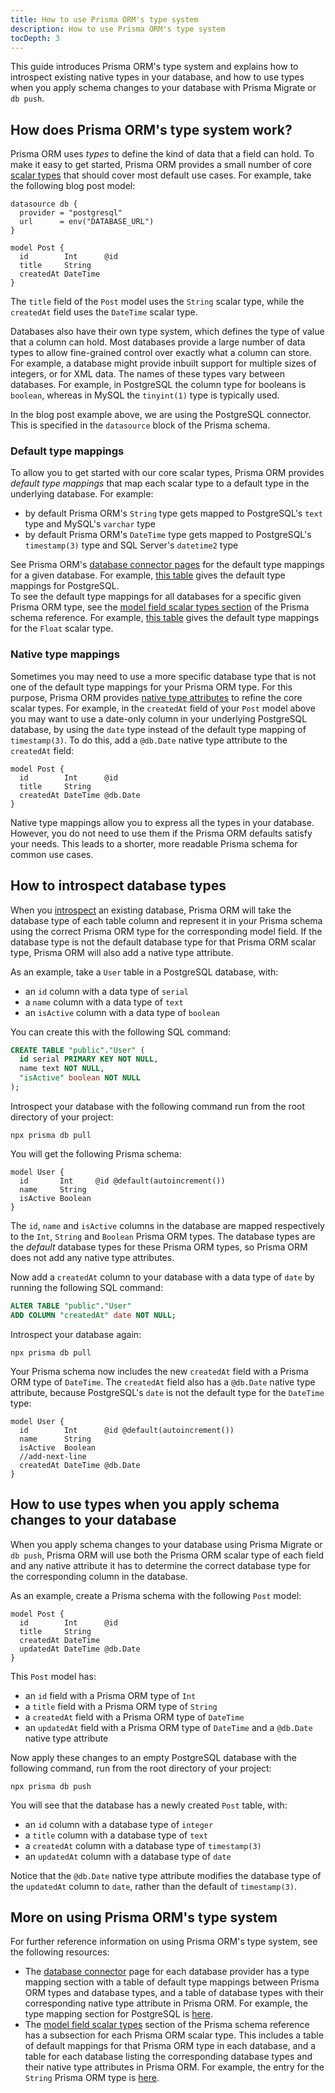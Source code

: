 ```yaml
---
title: How to use Prisma ORM's type system
description: How to use Prisma ORM's type system
tocDepth: 3
---
```


<TopBlock>

This guide introduces Prisma ORM's type system and explains how to introspect existing native types in your database, and how to use types when you apply schema changes to your database with Prisma Migrate or `db push`.

</TopBlock>

## How does Prisma ORM's type system work?

Prisma ORM uses _types_ to define the kind of data that a field can hold. To make it easy to get started, Prisma ORM provides a small number of core [scalar types](/orm/reference/prisma-schema-reference#model-field-scalar-types) that should cover most default use cases. For example, take the following blog post model:

```prisma file=schema.prisma showLineNumbers
datasource db {
  provider = "postgresql"
  url      = env("DATABASE_URL")
}

model Post {
  id        Int      @id
  title     String
  createdAt DateTime
}
```

The `title` field of the `Post` model uses the `String` scalar type, while the `createdAt` field uses the `DateTime` scalar type.

Databases also have their own type system, which defines the type of value that a column can hold. Most databases provide a large number of data types to allow fine-grained control over exactly what a column can store. For example, a database might provide inbuilt support for multiple sizes of integers, or for XML data. The names of these types vary between databases. For example, in PostgreSQL the column type for booleans is `boolean`, whereas in MySQL the `tinyint(1)` type is typically used.

In the blog post example above, we are using the PostgreSQL connector. This is specified in the `datasource` block of the Prisma schema.

### Default type mappings

To allow you to get started with our core scalar types, Prisma ORM provides _default type mappings_ that map each scalar type to a default type in the underlying database. For example:

- by default Prisma ORM's `String` type gets mapped to PostgreSQL's `text` type and MySQL's `varchar` type
- by default Prisma ORM's `DateTime` type gets mapped to PostgreSQL's `timestamp(3)` type and SQL Server's `datetime2` type

See Prisma ORM's [database connector pages](/orm/overview/databases) for the default type mappings for a given database. For example, [this table](/orm/overview/databases/postgresql#type-mapping-between-postgresql-and-prisma-schema) gives the default type mappings for PostgreSQL.  
To see the default type mappings for all databases for a specific given Prisma ORM type, see the [model field scalar types section](/orm/reference/prisma-schema-reference#model-field-scalar-types) of the Prisma schema reference. For example, [this table](/orm/reference/prisma-schema-reference#float) gives the default type mappings for the `Float` scalar type.

### Native type mappings

Sometimes you may need to use a more specific database type that is not one of the default type mappings for your Prisma ORM type. For this purpose, Prisma ORM provides [native type attributes](/orm/prisma-schema/data-model/models#native-types-mapping) to refine the core scalar types. For example, in the `createdAt` field of your `Post` model above you may want to use a date-only column in your underlying PostgreSQL database, by using the `date` type instead of the default type mapping of `timestamp(3)`. To do this, add a `@db.Date` native type attribute to the `createdAt` field:

```prisma file=schema.prisma showLineNumbers
model Post {
  id        Int      @id
  title     String
  createdAt DateTime @db.Date
}
```

Native type mappings allow you to express all the types in your database. However, you do not need to use them if the Prisma ORM defaults satisfy your needs. This leads to a shorter, more readable Prisma schema for common use cases.

## How to introspect database types

When you [introspect](/orm/prisma-schema/introspection) an existing database, Prisma ORM will take the database type of each table column and represent it in your Prisma schema using the correct Prisma ORM type for the corresponding model field. If the database type is not the default database type for that Prisma ORM scalar type, Prisma ORM will also add a native type attribute.

As an example, take a `User` table in a PostgreSQL database, with:

- an `id` column with a data type of `serial`
- a `name` column with a data type of `text`
- an `isActive` column with a data type of `boolean`

You can create this with the following SQL command:

```sql
CREATE TABLE "public"."User" (
  id serial PRIMARY KEY NOT NULL,
  name text NOT NULL,
  "isActive" boolean NOT NULL
);
```

Introspect your database with the following command run from the root directory of your project:

```terminal
npx prisma db pull
```

You will get the following Prisma schema:

```prisma file=schema.prisma showLineNumbers
model User {
  id       Int     @id @default(autoincrement())
  name     String
  isActive Boolean
}
```

The `id`, `name` and `isActive` columns in the database are mapped respectively to the `Int`, `String` and `Boolean` Prisma ORM types. The database types are the _default_ database types for these Prisma ORM types, so Prisma ORM does not add any native type attributes.

Now add a `createdAt` column to your database with a data type of `date` by running the following SQL command:

```sql
ALTER TABLE "public"."User"
ADD COLUMN "createdAt" date NOT NULL;
```

Introspect your database again:

```terminal
npx prisma db pull
```

Your Prisma schema now includes the new `createdAt` field with a Prisma ORM type of `DateTime`. The `createdAt` field also has a `@db.Date` native type attribute, because PostgreSQL's `date` is not the default type for the `DateTime` type:

```prisma file=schema.prisma highlight=5;add showLineNumbers
model User {
  id        Int      @id @default(autoincrement())
  name      String
  isActive  Boolean
  //add-next-line
  createdAt DateTime @db.Date
}
```

## How to use types when you apply schema changes to your database

When you apply schema changes to your database using Prisma Migrate or `db push`, Prisma ORM will use both the Prisma ORM scalar type of each field and any native attribute it has to determine the correct database type for the corresponding column in the database.

As an example, create a Prisma schema with the following `Post` model:

```prisma file=schema.prisma showLineNumbers
model Post {
  id        Int      @id
  title     String
  createdAt DateTime
  updatedAt DateTime @db.Date
}
```

This `Post` model has:

- an `id` field with a Prisma ORM type of `Int`
- a `title` field with a Prisma ORM type of `String`
- a `createdAt` field with a Prisma ORM type of `DateTime`
- an `updatedAt` field with a Prisma ORM type of `DateTime` and a `@db.Date` native type attribute

Now apply these changes to an empty PostgreSQL database with the following command, run from the root directory of your project:

```terminal
npx prisma db push
```

You will see that the database has a newly created `Post` table, with:

- an `id` column with a database type of `integer`
- a `title` column with a database type of `text`
- a `createdAt` column with a database type of `timestamp(3)`
- an `updatedAt` column with a database type of `date`

Notice that the `@db.Date` native type attribute modifies the database type of the `updatedAt` column to `date`, rather than the default of `timestamp(3)`.

## More on using Prisma ORM's type system

For further reference information on using Prisma ORM's type system, see the following resources:

- The [database connector](/orm/overview) page for each database provider has a type mapping section with a table of default type mappings between Prisma ORM types and database types, and a table of database types with their corresponding native type attribute in Prisma ORM. For example, the type mapping section for PostgreSQL is [here](/orm/overview/databases/postgresql#type-mapping-between-postgresql-and-prisma-schema).
- The [model field scalar types](/orm/reference/prisma-schema-reference#model-field-scalar-types) section of the Prisma schema reference has a subsection for each Prisma ORM scalar type. This includes a table of default mappings for that Prisma ORM type in each database, and a table for each database listing the corresponding database types and their native type attributes in Prisma ORM. For example, the entry for the `String` Prisma ORM type is [here](/orm/reference/prisma-schema-reference#string).
